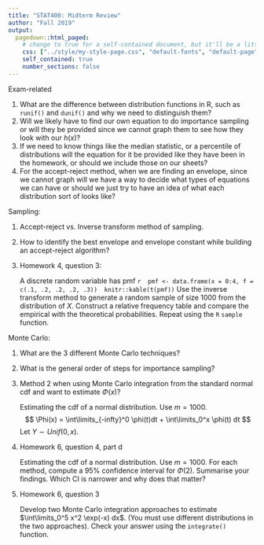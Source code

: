 ```yaml
---
title: "STAT400: Midterm Review"
author: "Fall 2019"
output:
  pagedown::html_paged:
    # change to true for a self-contained document, but it'll be a litte slower for Pandoc to render
    css: ["../style/my-style-page.css", "default-fonts", "default-page", "default"]
    self_contained: true
    number_sections: false
---
```

Exam-related

1. What are the difference between distribution functions in R, such as `runif()` and `dunif()` and why we need to distinguish them?
1. Will we likely have to find our own equation to do importance sampling or will they be provided since we cannot graph them to see how they look with our $h(x)$?
1. If we need to know things like the median statistic, or a percentile of distributions will the equation for it be provided like they have been in the homework, or should we include those on our sheets? 
1. For the accept-reject method, when we are finding an envelope, since we cannot graph will we have a way to decide what types of equations we can have or should we just try to have an idea of what each distribution sort of looks like? 

[ ]{.pagebreak}

Sampling:

1. Accept-reject vs. Inverse transform method of sampling.
1. How to identify the best envelope and envelope constant while building an accept-reject algorithm?
1. Homework 4, question 3: 
    
    A discrete random variable has pmf
    ```r
    pmf <- data.frame(x = 0:4, f = c(.1, .2, .2, .2, .3))
    knitr::kable(t(pmf))
    ```
    Use the inverse transform method to generate a random sample of size $1000$ from the distribution of $X$. Construct a relative frequency table and compare the empirical with the theoretical probabilities. Repeat using the `R` `sample` function.
    
[ ]{.pagebreak}

[ ]{.pagebreak}

Monte Carlo:

1. What are the 3 different Monte Carlo techniques?
1. What is the general order of steps for importance sampling?
1. Method 2 when using Monte Carlo integration from the standard normal cdf and want to estimate $\Phi(x)$?

    Estimating the cdf of a normal distribution. Use $m = 1000$.
    $$
    \Phi(x) = \int\limits_{-infty}^0 \phi(t)dt + \int\limits_0^x \phi(t) dt
    $$
    Let $Y \sim Unif(0, x)$.
1. Homework 6, question 4, part d

    Estimating the cdf of a normal distribution. Use $m = 1000$.
    For each method, compute a $95\%$ confidence interval for $\Phi(2)$. Summarise your findings. Which CI is narrower and why does that matter?
1. Homework 6, question 3

    Develop two Monte Carlo integration approaches to estimate $\int\limits_0^5 x^2 \exp(-x) dx$. (You must use different distributions in the two approaches). Check your answer using the `integrate()` function.
    

[ ]{.pagebreak}

[ ]{.pagebreak}


